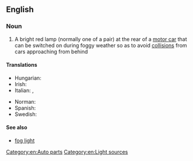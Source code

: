 {{also|foglamp}}
==English==

===Noun===
{{en-noun}}

# {{lb|en|automotive}} A bright red lamp (normally one of a pair) at the rear of a [[motor car]] that can be switched on during foggy weather so as to avoid [[collision]]s from cars approaching from behind

====Translations====
{{trans-top|a bright red lamp at the rear of a motor car}}
* Hungarian: {{t+|hu|ködlámpa}}
* Irish: {{t|ga|lampa ceo|m}}
* Italian: {{t+|it|antinebbia|m}}, {{t+|it|fendinebbia|m}}
{{trans-mid}}
* Norman: {{t|nrf|veue d'bliâse|f}} {{qualifier|Jersey}}
* Spanish: {{t|es|faro antiniebla|m}}
* Swedish: {{t+|sv|dimljus|n}}
{{trans-bottom}}

====See also====
* [[fog light]]

[[Category:en:Auto parts]]
[[Category:en:Light sources]]
